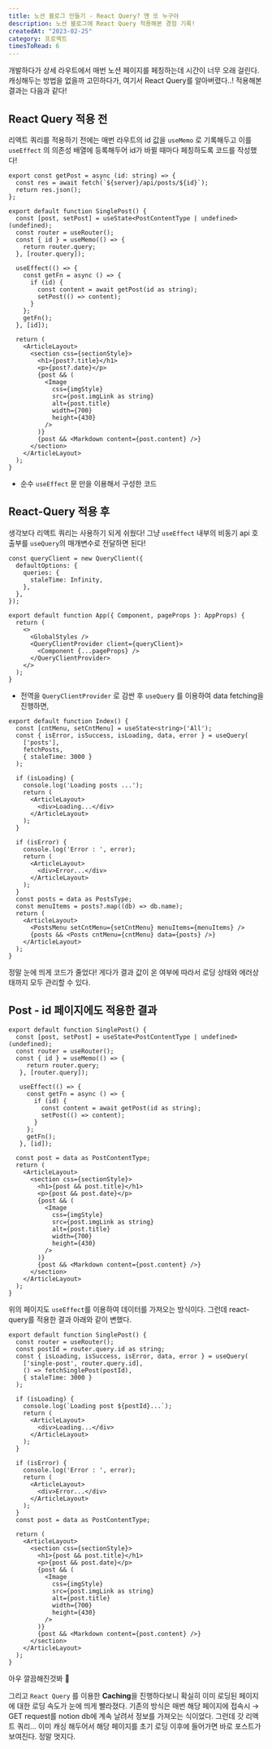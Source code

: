 ```yaml
---
title: 노션 블로그 만들기 - React Query? 얜 또 누구야
description: 노션 블로그에 React Query 적용해본 경험 기록!
createdAt: "2023-02-25"
category: 프로젝트
timesToRead: 6
---
```

개발하다가 상세 라우트에서 매번 노션 페이지를 페칭하는데 시간이 너무 오래 걸린다. 캐싱해두는 방법을 없을까 고민하다가, 여기서 React Query를 알아버렸다..!
적용해본 결과는 다음과 같다!
## React Query 적용 전

리액트 쿼리를 적용하기 전에는 매번 라우트의 id 값을 `useMemo` 로 기록해두고 이를 `useEffect` 의 의존성 배열에 등록해두어 id가 바뀔 때마다 페칭하도록 코드를 작성했다!

```tsx
export const getPost = async (id: string) => {
  const res = await fetch(`${server}/api/posts/${id}`);
  return res.json();
};

export default function SinglePost() {
  const [post, setPost] = useState<PostContentType | undefined>(undefined);
  const router = useRouter();
  const { id } = useMemo(() => {
    return router.query;
  }, [router.query]);

  useEffect(() => {
    const getFn = async () => {
      if (id) {
        const content = await getPost(id as string);
        setPost(() => content);
      }
    };
    getFn();
  }, [id]);

  return (
    <ArticleLayout>
      <section css={sectionStyle}>
        <h1>{post?.title}</h1>
        <p>{post?.date}</p>
        {post && (
          <Image
            css={imgStyle}
            src={post.imgLink as string}
            alt={post.title}
            width={700}
            height={430}
          />
        )}
        {post && <Markdown content={post.content} />}
      </section>
    </ArticleLayout>
  );
}
```

- 순수 `useEffect` 문 만을 이용해서 구성한 코드

## React-Query 적용 후

생각보다 리액트 쿼리는 사용하기 되게 쉬웠다! 그냥 `useEffect` 내부의 비동기 api 호출부를 `useQuery`의 매개변수로 전달하면 된다!

```tsx
const queryClient = new QueryClient({
  defaultOptions: {
    queries: {
      staleTime: Infinity,
    },
  },
});

export default function App({ Component, pageProps }: AppProps) {
  return (
    <>
      <GlobalStyles />
      <QueryClientProvider client={queryClient}>
        <Component {...pageProps} />
      </QueryClientProvider>
    </>
  );
}
```

- 전역을 `QueryClientProvider` 로 감싼 후 `useQuery` 를 이용하여 data fetching을 진행하면,

```tsx
export default function Index() {
  const [cntMenu, setCntMenu] = useState<string>('All');
  const { isError, isSuccess, isLoading, data, error } = useQuery(
    ['posts'],
    fetchPosts,
    { staleTime: 3000 }
  );

  if (isLoading) {
    console.log('Loading posts ...');
    return (
      <ArticleLayout>
        <div>Loading...</div>
      </ArticleLayout>
    );
  }

  if (isError) {
    console.log('Error : ', error);
    return (
      <ArticleLayout>
        <div>Error...</div>
      </ArticleLayout>
    );
  }
  const posts = data as PostsType;
  const menuItems = posts?.map((db) => db.name);
  return (
    <ArticleLayout>
      <PostsMenu setCntMenu={setCntMenu} menuItems={menuItems} />
      {posts && <Posts cntMenu={cntMenu} data={posts} />}
    </ArticleLayout>
  );
}
```

정말 눈에 띄게 코드가 줄었다! 게다가 결과 값이 온 여부에 따라서 로딩 상태와 에러상태까지 모두 관리할 수 있다.

## Post - id 페이지에도 적용한 결과

```tsx
export default function SinglePost() {
  const [post, setPost] = useState<PostContentType | undefined>(undefined);
  const router = useRouter();
  const { id } = useMemo(() => {
     return router.query;
   }, [router.query]);

   useEffect(() => {
     const getFn = async () => {
       if (id) {
         const content = await getPost(id as string);
         setPost(() => content);
       }
     };
     getFn();
   }, [id]);

  const post = data as PostContentType;
  return (
    <ArticleLayout>
      <section css={sectionStyle}>
        <h1>{post && post.title}</h1>
        <p>{post && post.date}</p>
        {post && (
          <Image
            css={imgStyle}
            src={post.imgLink as string}
            alt={post.title}
            width={700}
            height={430}
          />
        )}
        {post && <Markdown content={post.content} />}
      </section>
    </ArticleLayout>
  );
}
```
위의 페이지도 `useEffect`를 이용하여 데이터를 가져오는 방식이다. 그런데 react-query를 적용한 결과 아래와 같이 변했다.

```tsx
export default function SinglePost() {
  const router = useRouter();
  const postId = router.query.id as string;
  const { isLoading, isSuccess, isError, data, error } = useQuery(
    ['single-post', router.query.id],
    () => fetchSinglePost(postId),
    { staleTime: 3000 }
  );

  if (isLoading) {
    console.log(`Loading post ${postId}...`);
    return (
      <ArticleLayout>
        <div>Loading...</div>
      </ArticleLayout>
    );
  }

  if (isError) {
    console.log('Error : ', error);
    return (
      <ArticleLayout>
        <div>Error...</div>
      </ArticleLayout>
    );
  }
  const post = data as PostContentType;

  return (
    <ArticleLayout>
      <section css={sectionStyle}>
        <h1>{post && post.title}</h1>
        <p>{post && post.date}</p>
        {post && (
          <Image
            css={imgStyle}
            src={post.imgLink as string}
            alt={post.title}
            width={700}
            height={430}
          />
        )}
        {post && <Markdown content={post.content} />}
      </section>
    </ArticleLayout>
  );
}
```
아우 깔끔해진것봐 🤩

그리고 `React Query` 를 이용한 **Caching**을 진행하다보니 확실히 이미 로딩된 페이지에 대한 로딩 속도가 눈에 띄게 빨라졌다. 기존의 방식은 매번 해당 페이지에 접속시 → GET request를 notion db에 계속 날려서 정보를 가져오는 식이었다. 그런데 갓 리액트 쿼리… 이미 캐싱 해두어서 해당 페이지를 초기 로딩 이후에 들어가면 바로 포스트가 보여진다. 정말 멋지다.
